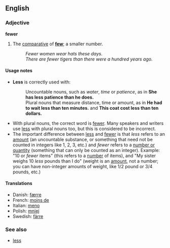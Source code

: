 ==English==
===Adjective===
'''fewer'''

#The [[comparative]] of '''[[few]]'''; a smaller number.
#:''Fewer women wear hats these days.''
#:''There are fewer tigers than there were a hundred years ago.''

====Usage notes====
<!-- Changes made here should be reflected in the "Usage note" for LESS -->
*'''Less''' is correctly used with:
*:Uncountable nouns, such as ''water'', ''time'' or ''patience'', as in '''She has less patience than he does.'''
*:Plural nouns that measure distance, time or amount, as in '''He had to wait less than ten minutes.''' and '''This coat cost less than ten dollars.'''
*With plural nouns, the correct word is [[fewer]].  Many speakers and writers use [[less]] with plural nouns too, but this is considered to be incorrect.
*The important difference between [[less]] and [[fewer]] is that ''less'' refers to an <u>amount</u> (an uncountable substance, or something that need not be counted in integers like 1, 2, 3, etc.) and ''fewer'' refers to a <u>number or quantity</u> (something that can only be counted as an integer).  Example: "10 or ''fewer'' items" (this refers to a <U>number</u> of items), and "My sister weighs 10 ''less'' pounds than I do" (weight is an <u>amount</u>, not a number; you can have non-integer amounts of weight, like 1/2 pound or 3/4 pounds, etc.)
<!-- Changes made here should be reflected in the "Usage note" for LESS -->

====Translations====
*Danish: [[færre]]
*French: [[moins de]]
*Italian: [[meno]]
*Polish: [[mniej]]
*Swedish: [[färre]]

===See also===
*[[less]]